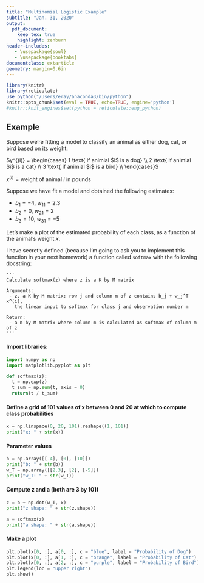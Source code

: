 ```yaml
---
title: "Multinomial Logistic Example"
subtitle: "Jan. 31, 2020"
output:
  pdf_document:
    keep_tex: true
    highlight: zenburn
header-includes:
   - \usepackage{soul}
   - \usepackage{booktabs}
documentclass: extarticle
geometry: margin=0.6in
---
```


```r
library(knitr)
library(reticulate)
use_python("/Users/eray/anaconda3/bin/python")
knitr::opts_chunk$set(eval = TRUE, echo=TRUE, engine='python')
#knitr::knit_engines$set(python = reticulate::eng_python)
```

## Example

Suppose we're fitting a model to classify an animal as either dog, cat, or bird based on its weight:

$y^{(i)} = \begin{cases}
1 \text{ if animial $i$ is a dog} \\
2 \text{ if animial $i$ is a cat} \\
3 \text{ if animial $i$ is a bird} \\
\end{cases}$

$x^{(i)} = \text{weight of animal $i$ in pounds}$

Suppose we have fit a model and obtained the following estimates:

 * $b_1 = -4$, $w_{11} = 2.3$
 * $b_2 = 0$, $w_{21} = 2$
 * $b_3 = 10$, $w_{31} = -5$

Let's make a plot of the estimated probability of each class, as a function of the animal's weight $x$.

I have secretly defined (because I'm going to ask you to implement this function in your next homework) a function called `softmax` with the following docstring:
```
'''
Calculate softmax(z) where z is a K by M matrix

Arguments:
 - z, a K by M matrix: row j and column m of z contains b_j + w_j^T x^(i),
   the linear input to softmax for class j and observation number m

Return:
 - a K by M matrix where column m is calculated as softmax of column m of z
'''
```

#### Import libraries:

```python
import numpy as np
import matplotlib.pyplot as plt
```

```python
def softmax(z):
  t = np.exp(z)
  t_sum = np.sum(t, axis = 0)
  return(t / t_sum)
```

#### Define a grid of 101 values of x between 0 and 20 at which to compute class probabilities

```python
x = np.linspace(0, 20, 101).reshape((1, 101))
print("x: " + str(x))
```

\newpage

#### Parameter values

```python
b = np.array([[-4], [0], [10]])
print("b: " + str(b))
w_T = np.array([[2.3], [2], [-5]])
print("w_T: " + str(w_T))
```

#### Compute z and a (both are 3 by 101)

```python
z = b + np.dot(w_T, x)
print("z shape: " + str(z.shape))

a = softmax(z)
print("a shape: " + str(a.shape))
```

#### Make a plot

```python
plt.plot(x[0, :], a[0, :], c = "blue", label = "Probability of Dog")
plt.plot(x[0, :], a[1, :], c = "orange", label = "Probability of Cat")
plt.plot(x[0, :], a[2, :], c = "purple", label = "Probability of Bird")
plt.legend(loc = "upper right")
plt.show()
```
